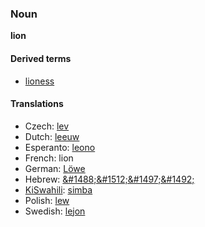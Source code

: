 === Noun ===
'''lion'''

==== Derived terms ====
*[[lioness]]

==== Translations ====

*Czech: [[lev]]
*Dutch: [[leeuw]]
*Esperanto: [[leono]]
*French: lion
*German: [[Löwe]]
*Hebrew: [[&#1488;&#1512;&#1497;&#1492;]]
*[[KiSwahili]]: [[simba]]
*Polish: [[lew]]
*Swedish: [[lejon]]